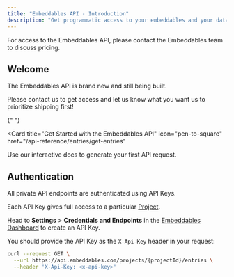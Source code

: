 ```yaml
---
title: "Embeddables API - Introduction"
description: "Get programmatic access to your embeddables and your data"
---
```


<Note>
  For access to the Embeddables API, please contact the Embeddables team to
  discuss pricing.
</Note>

## Welcome

The Embeddables API is brand new and still being built.

Please contact us to get access and let us know what you want us to prioritize shipping first!

{" "}

<Card
  title="Get Started with the Embeddables API"
  icon="pen-to-square"
  href="/api-reference/entries/get-entries"
>
  Use our interactive docs to generate your first API request.
</Card>

## Authentication

All private API endpoints are authenticated using API Keys.

Each API Key gives full access to a particular [Project](/reference/glossary/glossary#project).

Head to **Settings** > **Credentials and Endpoints** in the [Embeddables Dashboard](https://app.embeddables.com/) to create an API Key.

You should provide the API Key as the `X-Api-Key` header in your request:

```sh Sample CURL Request
curl --request GET \
  --url https://api.embeddables.com/projects/{projectId}/entries \
  --header 'X-Api-Key: <x-api-key>'
```
